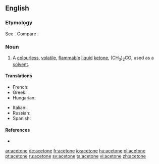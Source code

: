 ==English==

===Etymology===
See {{term|acetic}}. Compare {{term|ketone}}.

===Noun===
{{en-noun|-}}

# {{organic compound}} A [[colourless]], [[volatile]], [[flammable]] [[liquid]] [[ketone]], (CH<sub>3</sub>)<sub>2</sub>CO, used as a [[solvent]].

====Translations====
{{trans-top|the organic compound (CH<sub>3</sub>)<sub>2</sub>CO}}
* French: {{t+|fr|acétone|f}}
* Greek: {{t-|el|ακετόνη|f|tr=aketóni|sc=Grek}}
* Hungarian: {{t+|hu|aceton}}
{{trans-mid}}
* Italian: {{t-|it|acetone|m}}
* Russian: {{t+|ru|ацетон|m|tr=atsetón|sc=Cyrl}}
* Spanish: {{t-|es|acetona|f}}
{{trans-bottom}}

====References====
* {{pedialite}}

[[ar:acetone]]
[[de:acetone]]
[[fr:acetone]]
[[io:acetone]]
[[hu:acetone]]
[[pl:acetone]]
[[pt:acetone]]
[[ru:acetone]]
[[sv:acetone]]
[[ta:acetone]]
[[vi:acetone]]
[[zh:acetone]]
